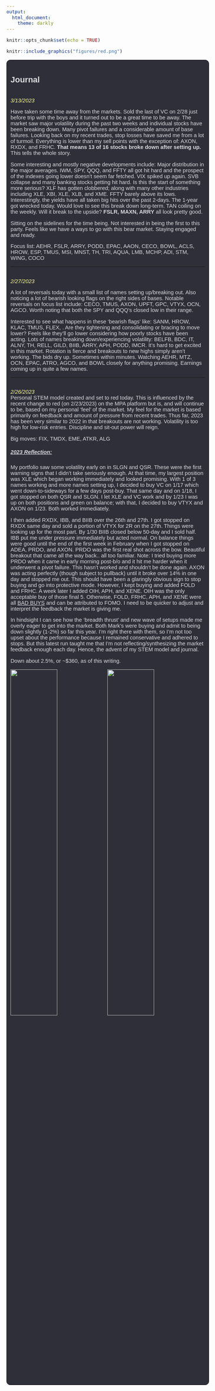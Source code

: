 ---
output: 
  html_document:
    theme: darkly
---

<style type="text/css">
  body{
  font-size: 11pt;
  font-family: Arial
}
.box {
  height: auto;
  width: 100%;
  background-color: hsl(233, 9%, 20%);
  color: hsl(233, 9%, 87%);
  padding: 10px;
  border: solid 1px black;
  border-radius: 10px;
}
</style>


```{r setup, include=FALSE}
knitr::opts_chunk$set(echo = TRUE)
```


```{r STEM Model, echo=FALSE, out.width="12%", fig.cap="Stock Feedback", fig.align='right'}
knitr::include_graphics("figures/red.png")
```

<div class="box">

## Journal
<br><span style="color:#FFFF99">*3/13/2023*</span><br>

Have taken some time away from the markets. Sold the last of VC on 2/28 just before trip with the boys and it turned out to be a great time to be away. The market saw major volatility during the past two weeks and individual stocks have been breaking down. Many pivot failures and a considerable amount of base failures. Looking back on my recent trades, stop losses have saved me from a lot of turmoil. Everything is lower than my sell points with the exception of: AXON, RXDX, and FRHC. <b>That means 13 of 16 stocks broke down after setting up.</b> This tells the whole story.

Some interesting and mostly negative developments include: Major distribution in the major averages. IWM, SPY, QQQ, and FFTY all got hit hard and the prospect of the indexes going lower doesn't seem far fetched. VIX spiked up again. SVB collapse and many banking stocks getting hit hard. Is this the start of something more serious? XLF has gotten clobbered; along with many other industries including XLE, XBI, XLE, XLB, and XME. FFTY barely above its lows. Interestingly, the yields have all taken big hits over the past 2-days. The 1-year got wrecked today. Would love to see this break down long-term. TAN coiling on the weekly. Will it break to the upside? <b>FSLR, MAXN, ARRY</b> all look pretty good. 

Sitting on the sidelines for the time being. Not interested in being the first to this party. Feels like we have a ways to go with this bear market. Staying engaged and ready.

Focus list: AEHR, FSLR, ARRY, PODD, EPAC, AAON, CECO, BOWL, ACLS, HROW, ESP, TMUS, MSI, MNST, TH, TRI, AQUA, LMB, MCHP, ADI, STM, WING, COCO 

***

<br><span style="color:#FFFF99">*2/27/2023*</span><br>

A lot of reversals today with a small list of names setting up/breaking out. Also noticing a lot of bearish looking flags on the right sides of bases. Notable reversals on focus list include: CECO, TMUS, AXON, UPFT, GPC, VTYX, OCN, AGCO. Worth noting that both the SPY and QQQ's closed low in their range.

Interested to see what happens in these 'bearish flags' like: SANM, HROW, KLAC, TMUS, FLEX, . Are they tightening and consolidating or bracing to move lower? Feels like they'll go lower considering how poorly stocks have been acting. Lots of names breaking down/experiencing volatility: BELFB, BDC, IT, ALNY, TH, RELL, GILD, BIIB, ARRY, APH, PODD, IMCR. It's hard to get excited in this market. Rotation is fierce and breakouts to new highs simply aren't working. The bids dry up. Sometimes within minutes. Watching AEHR, MTZ, OCN, EPAC, ATRO, AGCO, and BOWL closely for anything promising. Earnings coming up in quite a few names.


***

<br><span style="color:#FFFF99">*2/26/2023*</span><br>
Personal STEM model created and set to red today. This is influenced by the recent change to red (on 2/23/2023) on the MPA platform but is, and will continue to be, based on my personal 'feel' of the market. My feel for the market is based primarily on feedback and amount of pressure from recent trades. Thus far, 2023 has been very similar to 2022 in that breakouts are not working. Volatility is too high for low-risk entries. Discipline and sit-out power will reign.

Big moves: FIX, TMDX, EME, ATKR, ALG

##### <u>2023 Reflection:</u>
My portfolio saw some volatility early on in SLGN and QSR. These were the first warning signs that I didn't take seriously enough. At that time, my largest position was XLE which began working immediately and looked promising. With 1 of 3 names working and more names setting up, I decided to buy VC on 1/17 which went down-to-sideways for a few days post-buy. That same day and on 1/18, I got stopped on both QSR and SLGN. I let XLE and VC work and by 1/23 I was up on both positions and green on balance; with that, I decided to buy VTYX and AXON on 1/23. Both worked immediately. 

I then added RXDX, IBB, and BIIB over the 26th and 27th. I got stopped on RXDX same day and sold a portion of VTYX for 2R on the 27th. Things were looking up for the most part. By 1/30 BIIB closed below 50-day and I sold half. IBB put me under pressure immediately but acted normal. On balance things were good until the end of the first week in February when I got stopped on ADEA, PRDO, and AXON. PRDO was the first real shot across the bow. Beautiful breakout that came all the way back.. all too familiar. Note: I tried buying more PRDO when it came in early morning post-b/o and it hit me harder when it underwent a pivot failure. This hasn't worked and shouldn't be done again. AXON was acting perfectly (though subject to pullback) until it broke over 14% in one day and stopped me out. This should have been a glaringly obvious sign to stop buying and go into protective mode. However, I kept buying and added FOLD and FRHC. A week later I added OIH, APH, and XENE. OIH was the only acceptable buy of those final 5. Otherwise, FOLD, FRHC, APH, and XENE were all <u>BAD BUYS</u> and can be attributed to FOMO. I need to be quicker to adjust and interpret the feedback the market is giving me.

In hindsight I can see how the 'breadth thrust' and new wave of setups made me overly eager to get into the market. Both Mark's were buying and admit to being down slightly (1-2%) so far this year. I'm right there with them, so I'm not too upset about the performance because I remained conservative and adhered to stops. But this latest run taught me that I'm not reflecting/synthesizing the market feedback enough each day. Hence, the advent of my STEM model and journal.

Down about 2.5%, or ~$360, as of this writing.

![](figures/AXON.png){width=49%}
![](figures/PRDO.png){width=49%}

</div>